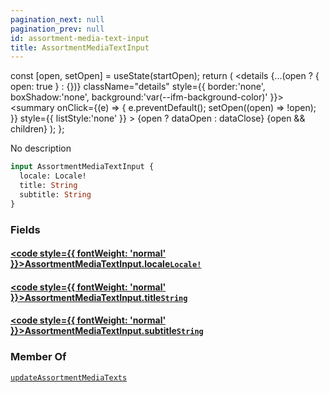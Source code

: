 ```yaml
---
pagination_next: null
pagination_prev: null
id: assortment-media-text-input
title: AssortmentMediaTextInput
---
```









  const [open, setOpen] = useState(startOpen);
  return (
    <details {...(open ? { open: true } : {})} className="details" style={{ border:'none', boxShadow:'none', background:'var(--ifm-background-color)' }}>
      <summary
        onClick={(e) => {
          e.preventDefault();
          setOpen((open) => !open);
        }}
        style={{ listStyle:'none' }}
      >
      {open ? dataOpen : dataClose}
      </summary>
      {open && children}
    </details>
  );
};








No description


```graphql
input AssortmentMediaTextInput {
  locale: Locale!
  title: String
  subtitle: String
}
```




### Fields

#### [<code style={{ fontWeight: 'normal' }}>AssortmentMediaTextInput.<b>locale</b></code>](#)<Bullet />[`Locale!`](/types/scalars/locale.mdx) <Badge class="badge badge--secondary" text="non-null"/> <Badge class="badge badge--secondary" text="scalar"/> 



#### [<code style={{ fontWeight: 'normal' }}>AssortmentMediaTextInput.<b>title</b></code>](#)<Bullet />[`String`](/types/scalars/string.mdx) <Badge class="badge badge--secondary" text="scalar"/> 



#### [<code style={{ fontWeight: 'normal' }}>AssortmentMediaTextInput.<b>subtitle</b></code>](#)<Bullet />[`String`](/types/scalars/string.mdx) <Badge class="badge badge--secondary" text="scalar"/> 







### Member Of

[`updateAssortmentMediaTexts`](/operations/mutations/update-assortment-media-texts.mdx)  <Badge class="badge badge--secondary" text="mutation"/>

